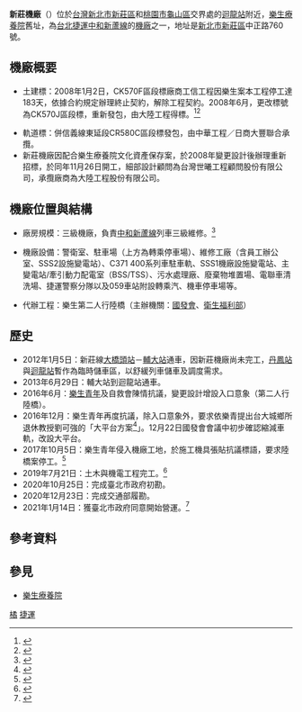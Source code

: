 {{noteTA
|G1=Transport
|T=zh-hant:新莊機廠;zh-hans:新庄机厂;
|1=zh-hant:新莊機廠;zh-hans:新庄机厂;
}}
{{coord|25.023512|121.411536|format=dms|display=title|scale:10000}}
'''新莊機廠'''（{{lang-en|Xinzhuang Depot}}）位於[[台灣|台灣]][[新北市|新北市]][[新莊區|新莊區]]和[[桃園市|桃園市]][[龜山區|龜山區]]交界處的[[迴龍站|迴龍站]]附近，[[樂生療養院|樂生療養院]]舊址，為[[台北捷運|台北捷運]][[中和新蘆線|中和新蘆線]]的[[機廠|機廠]]之一，地址是[[新北市|新北市]][[新莊區|新莊區]]中正路760號。

== 機廠概要 ==
*土建標：2008年1月2日，CK570F區段標廠商工信工程因樂生案本工程停工達183天，依據合約規定辦理終止契約，解除工程契約。2008年6月，更改標號為CK570J區段標，重新發包，由大陸工程得標。<ref>{{cite web |url=http://www.ndpo.dorts.gov.tw/cgi-bin/SM_theme?page=456a7773 |title=存档副本 |accessdate=2008-03-16 |deadurl=yes |archiveurl=https://web.archive.org/web/20141023055527/http://www.ndpo.dorts.gov.tw/cgi-bin/SM_theme?page=456a7773 |archivedate=2014-10-23 }}{{dead link}}</ref><ref>{{cite web |url=http://tw.stock.yahoo.com/news_content/url/d/a/080126/1/sqte.html |title=【公告】工信終止與台北市捷運局訂定台北都會區捷運系統新莊線CK570F區段標工程契約 |accessdate=2008-03-16 |deadurl=yes |archiveurl=https://web.archive.org/web/20080131213550/http://tw.stock.yahoo.com/news_content/url/d/a/080126/1/sqte.html |archivedate=2008-01-31 }}</ref>

*軌道標：併信義線東延段CR580C區段標發包，由中華工程／日商大豐聯合承攬。
*新莊機廠因配合樂生療養院文化資產保存案，於2008年變更設計後辦理重新招標，於同年11月26日開工，細部設計顧問為台灣世曦工程顧問股份有限公司，承攬廠商為大陸工程股份有限公司。

== 機廠位置與結構 ==
*廠房規模：三級機廠，負責[[中和新蘆線|中和新蘆線]]列車三級維修。<ref>{{cite web|url=https://www.dorts.gov.taipei/cp.aspx?n=65D45014C6FBB69D&s=AA4E5AB89D81069C|title=570J區段標|work=臺北市政府捷運工程局|date=2019-12-11}}</ref>

*機廠設備：警衛室、駐車場（上方為轉乘停車場）、維修工廠（含員工辦公室、SSS2設施變電站）、C371 400系列車駐車軌、SSS1機廠設施變電站、主變電站/牽引動力配電室（BSS/TSS）、污水處理廠、廢棄物堆置場、電聯車清洗場、捷運警察分隊以及059車站附設轉乘汽、機車停車場等。

*代辦工程：樂生第二人行陸橋（主辦機關：[[中華民國國家發展委員會|國發會]]、[[衛生福利部|衛生福利部]]）

== 歷史 ==
*2012年1月5日：新莊線[[大橋頭站|大橋頭站]]－[[輔大站|輔大站]]通車，因新莊機廠尚未完工，[[丹鳳站_(新北市)|丹鳳站]]與[[迴龍站|迴龍站]]暫作為臨時儲車區，以舒緩列車儲車及調度需求。
*2013年6月29日：輔大站到迴龍站通車。
*2016年6月：[[樂生療養院舊院區保留運動|樂生青年]]及自救會陳情抗議，變更設計增設入口意象（第二人行陸橋）。
*2016年12月：樂生青年再度抗議，除入口意象外，要求依樂青提出台大城鄉所退休教授劉可強的「大平台方案<ref>{{cite web|url=https://www.civilmedia.tw/archives/63579|title=走一條重建樂生的路　大平台方案等行政院拍板|work=公民行動影音紀錄資料庫|date=2017-04-29|access-date=2019-04-16|archive-date=2020-09-21|archive-url=https://web.archive.org/web/20200921161748/https://www.civilmedia.tw/archives/63579|dead-url=no}}</ref>」。12月22日國發會會議中初步確認縮減車軌，改設大平台。
*2017年10月5日：樂生青年侵入機廠工地，於施工機具張貼抗議標語，要求陸橋案停工。<ref>{{cite web|url=http://www.appledaily.com.tw/realtimenews/article/local/20171005/1217243/%E4%B8%8D%E6%BB%BF%E9%9B%BB%E6%A2%AF%E9%99%B8%E6%A9%8B%E6%96%BD%E5%B7%A5%E3%80%80%E6%A8%82%E7%94%9F%E8%87%AA%E6%95%91%E6%9C%83%E5%BC%B7%E9%97%96%E6%8D%B7%E9%81%8B%E5%B7%A5%E5%9C%B0|title=不滿電梯陸橋施工　樂生自救會強闖捷運工地|work=蘋果日報|date=2017-10-05|access-date=2017-10-06|archive-date=2017-10-11|archive-url=https://web.archive.org/web/20171011161831/http://www.appledaily.com.tw/realtimenews/article/local/20171005/1217243/%E4%B8%8D%E6%BB%BF%E9%9B%BB%E6%A2%AF%E9%99%B8%E6%A9%8B%E6%96%BD%E5%B7%A5%E3%80%80%E6%A8%82%E7%94%9F%E8%87%AA%E6%95%91%E6%9C%83%E5%BC%B7%E9%97%96%E6%8D%B7%E9%81%8B%E5%B7%A5%E5%9C%B0/|dead-url=no}}</ref>
*2019年7月21日：土木與機電工程完工。<ref>{{cite web|url=https://www.dorts.gov.taipei/cp.aspx?n=4567F73AFCB83D5E|title=新莊線施工現況|work=臺北市政府捷運工程局|date=2019-07-16|access-date=2019-03-17|archive-date=2020-11-29|archive-url=https://web.archive.org/web/20201129080739/https://www.dorts.gov.taipei/cp.aspx?n=4567F73AFCB83D5E|dead-url=no}}</ref>
*2020年10月25日：完成臺北市政府初勘。
*2020年12月23日：完成交通部履勘。
*2021年1月14日：獲臺北市政府同意開始營運。<ref>{{cite web |url=https://www-ws.gov.taipei/001/Upload/388/relfile/19519/8368066/9e2a34f2-f83f-4cb1-900b-8c7923e422dc.pdf |title=克服萬難的新莊機廠啟用營運 |accessdate=2021-06-17 |archive-date=2021-06-24 |archive-url=https://web.archive.org/web/20210624195812/https://www-ws.gov.taipei/001/Upload/388/relfile/19519/8368066/9e2a34f2-f83f-4cb1-900b-8c7923e422dc.pdf |dead-url=no }}</ref>

== 參考資料 ==
{{reflist}}

== 參見 ==
* [[樂生療養院|樂生療養院]]

{{台北捷運機廠}}
{{portal bar|臺灣|臺北|臺灣鐵路運輸|鐵路|城市軌道交通}}

[[Category:台北捷運機廠|橘]]
[[Category:新莊區|捷運]]